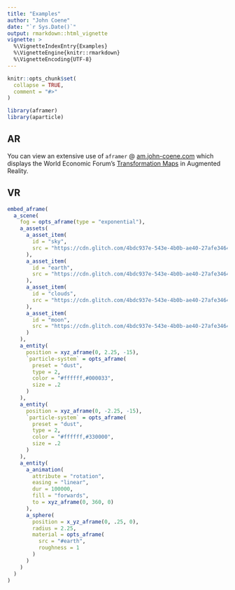 ```yaml
---
title: "Examples"
author: "John Coene"
date: "`r Sys.Date()`"
output: rmarkdown::html_vignette
vignette: >
  %\VignetteIndexEntry{Examples}
  %\VignetteEngine{knitr::rmarkdown}
  %\VignetteEncoding{UTF-8}
---
```


```r
knitr::opts_chunk$set(
  collapse = TRUE,
  comment = "#>"
)

library(aframer)
library(aparticle)
```

## AR

You can view an extensive use of `aframer` @ [am.john-coene.com](https://am.john-coene.com/) which displays the World Economic Forum's [Transformation Maps](https://toplink.weforum.org) in Augmented Reality.

## VR

```r
embed_aframe(
  a_scene(
    fog = opts_aframe(type = "exponential"),
    a_assets(
      a_asset_item(
        id = "sky",
        src = "https://cdn.glitch.com/4bdc937e-543e-4b0b-ae40-27afe346404a%2Fnightsky.jpg?1491096117462"
      ),
      a_asset_item(
        id = "earth",
        src = "https://cdn.glitch.com/4bdc937e-543e-4b0b-ae40-27afe346404a%2FMapOfEarth.jpg?1491096483136"
      ),
      a_asset_item(
        id = "clouds",
        src = "https://cdn.glitch.com/4bdc937e-543e-4b0b-ae40-27afe346404a%2Fclouds.png?1491110023655"
      ),
      a_asset_item(
        id = "moon",
        src = "https://cdn.glitch.com/4bdc937e-543e-4b0b-ae40-27afe346404a%2Frsz_moon.jpg?1491100234279"
      )
    ),
    a_entity(
      position = xyz_aframe(0, 2.25, -15),
      `particle-system` = opts_aframe(
        preset = "dust",
        type = 2,
        color = "#ffffff,#000033",
        size = .2
      )
    ),
    a_entity(
      position = xyz_aframe(0, -2.25, -15),
      `particle-system` = opts_aframe(
        preset = "dust",
        type = 2,
        color = "#ffffff,#330000",
        size = .2
      )
    ),
    a_entity(
      a_animation(
        attribute = "rotation",
        easing = "linear",
        dur = 100000,
        fill = "forwards",
        to = xyz_aframe(0, 360, 0)
      ),
      a_sphere(
        position = x_yz_aframe(0, .25, 0),
        radius = 2.25,
        material = opts_aframe(
          src = "#earth",
          roughness = 1
        )
      )
    )
  )
)
```
